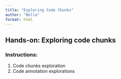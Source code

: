 ```yaml
---
title: "Exploring Code Chunks"
author: "Bella"
format: html
---
```


## Hands-on: Exploring code chunks

### Instructions:

1.  Code chunks exploration
2.  Code annotation explorations
